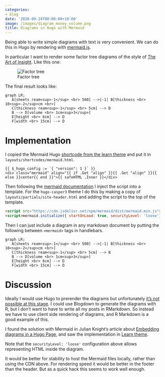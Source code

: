 ```yaml
---
categories:
- blog
date: '2020-09-24T08:00:00+10:00'
image: /images/diagram_money_volume.png
title: Diagrams in Hugo with Mermaid
---
```


Being able to write simple diagrams with text is very convenient.
We can do this in Hugo by rendering with [mermaid.js](https://mermaid-js.github.io/mermaid/).

In particular I want to render some factor tree diagrams of the style of [The Art of Insight](https://mitpress.mit.edu/books/art-insight-science-and-engineering).
Like this one:

![Factor tree](/images/factor_tree_paper.png)

The final result looks like:

```mermaid
graph LR;
   A[sheets ream<sup>-1</sup> <br> 500] -->|-1| B[thickness <br> 10<sup>-2</sup>cm <br>] 
   C[thickness ream<sup>-1</sup> <br> 5cm] --> B
   B --> D[volume <br> 1cm<sup>3</sup>]
   E[height <br> 6cm] --> D
   F[width <br> 15cm] --> D
```

# Implementation

I copied the Mermaid Hugo [shortcode from the learn theme](https://learn.netlify.app/en/shortcodes/mermaid/) and put it in `layouts/shortcodes/mermaid.html`.

```
{{ $_hugo_config := `{ "version": 1 }` }}
<div class="mermaid" align="{{ if .Get "align" }}{{ .Get "align" }}{{ else }}center{{ end }}">{{ safeHTML .Inner }}</div>
```

Then following the [mermaid documentation](https://mermaid-js.github.io/mermaid/) I inject the script into a template.
For the `hugo-casper3` theme I do this by making a copy of `layouts/partials/site-header.html` and adding the script to the top of the template.

```html
<script src="https://cdn.jsdelivr.net/npm/mermaid/dist/mermaid.min.js"></script>
<script>mermaid.initialize({ startOnLoad: true, securityLevel: 'loose'}});</script>
```

Then I can just include a diagram in any markdown document by putting the following between `<mermaid>` tags in handlebars.
```
graph LR;
   A[sheets ream<sup>-1</sup> <br> 500] -->|-1| B[thickness <br> 10<sup>-2</sup>cm <br>] 
   C[thickness ream<sup>-1</sup> <br> 5cm] --> B
   B --> D[volume <br> 1cm<sup>3</sup>]
   E[height <br> 6cm] --> D
   F[width <br> 15cm] --> D
```

# Discussion

Ideally I would use Hugo to prerender the diagrams but unfortunately [it's not possible at this stage](https://github.com/gohugoio/hugo/issues/796).
I could use Blogdown to generate the diagrams with R, but I don't want to have to write all my posts in RMarkdown.
So instead we have to use client side rendering of diagrams, and R Markdown is a good example of this.

I found the solution with Mermaid in Julian Knight's article about [Embedding diagrams in a Hugo Page](https://it.knightnet.org.uk/kb/hugo/embed-diagram/), and saw the implementation in [Learn theme](https://learn.netlify.app/en/shortcodes/mermaid/).

Note that the `securityLevel: 'loose'` configuration above allows representing HTML inside the diagram.

It would be better for stability to host the Mermaid files locally, rather than using the CDN above.
For rendering speed it would be better in the footer than the header.
But as a quick hack this seems to work well enough.